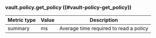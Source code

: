 ### vault.policy.get_policy ((#vault-policy-get_policy))

Metric type | Value | Description
----------- | ----- | -----------
summary     | ms    | Average time required to read a policy
